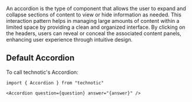 
An accordion is the type of component that allows the user to expand and collapse sections of content to view or hide information as needed. This interaction pattern helps in managing large amounts of content within a limited space by providing a clean and organized interface. By clicking on the headers, users can reveal or conceal the associated content panels, enhancing user experience through intuitive design.

## Default Accordion

<div style={{
    border: "2px solid #EEEDEB",
    borderRadius: "12px",
    padding: "5px 70px 35px 40px",
    width: "80%", // Mengubah lebar div
}}>
  <Accordion
        question="What is TypeScript?"
        answer="TypeScript is a superset of JavaScript that adds static typing to the language. It was developed by Microsoft and is designed to help developers write more reliable and maintainable code by catching errors at compile time rather than at runtime." />  
        
</div>


<div style={{
    padding: "20px 0",
}}>
    To call technotic's Accordion:
</div>

```
import { Accordion } from "technotic"

<Accordion question={question} answer="{answer}" />
```

